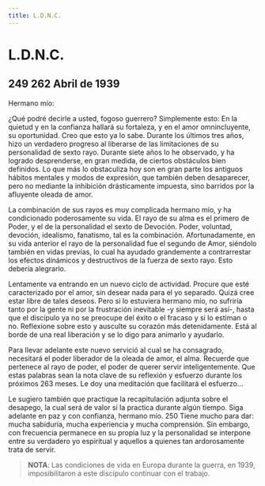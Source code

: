 ```yaml
---
title: L.D.N.C.
---
```


# L.D.N.C.

## <Pin lang="en">249</Pin> <Pin lang="en">262</Pin> Abril de 1939

Hermano mío:

¿Qué podré decirle a usted, fogoso guerrero? Simplemente esto: En la quietud y en la confianza hallará su fortaleza, y en el amor omnincluyente, su oportunidad. Creo que esto ya lo sabe. Durante los últimos tres años, hizo un verdadero progreso al liberarse de las limitaciones de su personalidad de sexto rayo. Durante siete años lo he observado, y ha logrado desprenderse, en gran medida, de ciertos obstáculos bien definidos. Lo que más lo obstaculiza hoy son en gran parte los antiguos hábitos mentales y modos de expresión, que también deben desaparecer, pero no mediante la inhibición drásticamente impuesta, sino barridos por la afluyente oleada de amor.

La combinación de sus rayos es muy complicada hermano mío, y ha condicionado poderosamente su vida. El rayo de su alma es el primero de Poder, y el de la personalidad el sexto de Devoción. Poder, voluntad, devoción, idealismo, fanatismo, tal es la combinación. Afortunadamente, en su vida anterior el rayo de la personalidad fue el segundo de Amor, siéndolo también en vidas previas, lo cual ha ayudado grandemente a contrarrestar los efectos dinámicos y destructivos de la fuerza de sexto rayo. Esto debería alegrarlo.

Lentamente va entrando en un nuevo ciclo de actividad. Procure que esté caracterizado por el amor, sin desear nada para el yo separado. Quizá cree estar libre de tales deseos. Pero si lo estuviera hermano mío, no sufriría tanto por la gente ni por la frustración inevitable -y siempre será así-, hasta que el discípulo ya no se preocupe del éxito o el fracaso y si lo estiman o no. Reflexione sobre esto y ausculte su corazón más detenidamente. Está al borde de una real liberación y se lo digo para animarlo y ayudarlo.

Para llevar adelante este nuevo servició al cual se ha consagrado, necesitará el poder liberador de la oleada de amor, el alma. Recuerde que pertenece al rayo de poder, el poder de querer servir inteligentemente. Que estas palabras sean la nota clave de su reflexión y esfuerzo durante los próximos <Pin lang="en">263</Pin> meses. Le doy una meditación que facilitará el esfuerzo...

Le sugiero también que practique la recapitulación adjunta sobre el desapego, la cual será de valor si la practica durante algún tiempo. Siga adelante en paz y con confianza, hermano mío. <Pin lang="es">250</Pin> Tiene mucho para dar: mucha sabiduría, mucha experiencia y mucha comprensión. Sin embargo, con frecuencia permanece en su propia luz y la personalidad se interpone entre su verdadero yo espiritual y aquellos a quienes tan ardorosamente trata de servir.

> **NOTA**: Las condiciones de vida en Europa durante la guerra, en 1939, imposibilitaron a este discípulo continuar con el trabajo.
